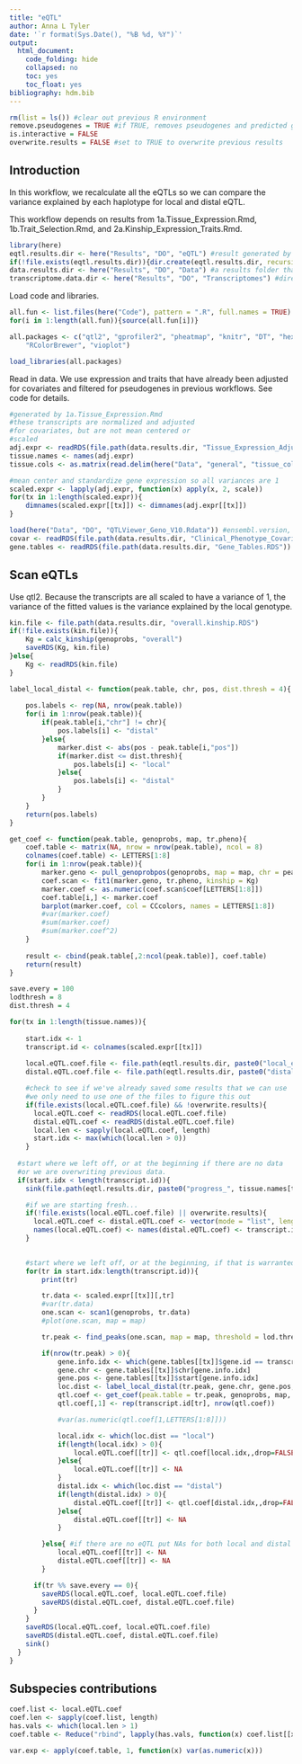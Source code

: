 ```yaml
---
title: "eQTL"
author: Anna L Tyler
date: '`r format(Sys.Date(), "%B %d, %Y")`'
output: 
  html_document:
    code_folding: hide
    collapsed: no
    toc: yes
    toc_float: yes
bibliography: hdm.bib 
---
```


```r
rm(list = ls()) #clear out previous R environment
remove.pseudogenes = TRUE #if TRUE, removes pseudogenes and predicted genes 
is.interactive = FALSE
overwrite.results = FALSE #set to TRUE to overwrite previous results
```

## Introduction
In this workflow, we recalculate all the eQTLs so we can compare 
the variance explained by each haplotype for local and distal eQTL.

This workflow depends on results from 
1a.Tissue_Expression.Rmd, 1b.Trait_Selection.Rmd, and 
2a.Kinship_Expression_Traits.Rmd.

```r
library(here)
eqtl.results.dir <- here("Results", "DO", "eQTL") #result generated by this workflow
if(!file.exists(eqtl.results.dir)){dir.create(eqtl.results.dir, recursive = TRUE)}
data.results.dir <- here("Results", "DO", "Data") #a results folder that holds parsed data that we don't want to mix in with downloaded data
transcriptome.data.dir <- here("Results", "DO", "Transcriptomes") #directory holding results from 1a.Tissue_Expression.Rmd
```

Load code and libraries.

```r
all.fun <- list.files(here("Code"), pattern = ".R", full.names = TRUE)
for(i in 1:length(all.fun)){source(all.fun[i])}

all.packages <- c("qtl2", "gprofiler2", "pheatmap", "knitr", "DT", "hexbin", 
    "RColorBrewer", "vioplot")

load_libraries(all.packages)
```

Read in data. We use expression and traits that have
already been adjusted for covariates and filtered for
pseudogenes in previous workflows. See code for details.


```r
#generated by 1a.Tissue_Expression.Rmd
#these transcripts are normalized and adjusted
#for covariates, but are not mean centered or 
#scaled
adj.expr <- readRDS(file.path(data.results.dir, "Tissue_Expression_Adjusted.RDS")) 
tissue.names <- names(adj.expr)
tissue.cols <- as.matrix(read.delim(here("Data", "general", "tissue_colors.txt"), header = FALSE, row.names = 1))[,1]

#mean center and standardize gene expression so all variances are 1
scaled.expr <- lapply(adj.expr, function(x) apply(x, 2, scale))
for(tx in 1:length(scaled.expr)){
    dimnames(scaled.expr[[tx]]) <- dimnames(adj.expr[[tx]])
}

load(here("Data", "DO", "QTLViewer_Geno_V10.Rdata")) #ensembl.version, genoprobs, K, map, markers
covar <- readRDS(file.path(data.results.dir, "Clinical_Phenotype_Covariates.RDS")) #generated by 1b.Trait_Selection.Rmd
gene.tables <- readRDS(file.path(data.results.dir, "Gene_Tables.RDS")) #generated by 1a.Tissue_Expression.Rmd

```


## Scan eQTLs

Use qtl2. Because the
transcripts are all scaled to have a variance of 1, the variance
of the fitted values is the variance explained by the local genotype.


```r
kin.file <- file.path(data.results.dir, "overall.kinship.RDS")
if(!file.exists(kin.file)){
    Kg = calc_kinship(genoprobs, "overall")
    saveRDS(Kg, kin.file)
}else{
    Kg <- readRDS(kin.file)
}
```

```r
label_local_distal <- function(peak.table, chr, pos, dist.thresh = 4){
    
    pos.labels <- rep(NA, nrow(peak.table))
    for(i in 1:nrow(peak.table)){
        if(peak.table[i,"chr"] != chr){
            pos.labels[i] <- "distal"
        }else{
            marker.dist <- abs(pos - peak.table[i,"pos"])
            if(marker.dist <= dist.thresh){
                pos.labels[i] <- "local"
            }else{
                pos.labels[i] <- "distal"
            }
        }
    }
    return(pos.labels)
}

get_coef <- function(peak.table, genoprobs, map, tr.pheno){
    coef.table <- matrix(NA, nrow = nrow(peak.table), ncol = 8)
    colnames(coef.table) <- LETTERS[1:8]
    for(i in 1:nrow(peak.table)){
        marker.geno <- pull_genoprobpos(genoprobs, map = map, chr = peak.table[i,"chr"], pos = peak.table[i,"pos"])
        coef.scan <- fit1(marker.geno, tr.pheno, kinship = Kg)    
        marker.coef <- as.numeric(coef.scan$coef[LETTERS[1:8]]) 
        coef.table[i,] <- marker.coef
        barplot(marker.coef, col = CCcolors, names = LETTERS[1:8])
        #var(marker.coef)
        #sum(marker.coef)
        #sum(marker.coef^2)
    }
    
    result <- cbind(peak.table[,2:ncol(peak.table)], coef.table)
    return(result)
}

```

```r
save.every = 100
lodthresh = 8
dist.thresh = 4

for(tx in 1:length(tissue.names)){
        
    start.idx <- 1
    transcript.id <- colnames(scaled.expr[[tx]])
    
    local.eQTL.coef.file <- file.path(eqtl.results.dir, paste0("local_eQTL_", tissue.names[tx], ".RDS"))
    distal.eQTL.coef.file <- file.path(eqtl.results.dir, paste0("distal_eQTL_", tissue.names[tx], ".RDS"))

    #check to see if we've already saved some results that we can use
    #we only need to use one of the files to figure this out
    if(file.exists(local.eQTL.coef.file) && !overwrite.results){
      local.eQTL.coef <- readRDS(local.eQTL.coef.file)
      distal.eQTL.coef <- readRDS(distal.eQTL.coef.file)
      local.len <- sapply(local.eQTL.coef, length)
      start.idx <- max(which(local.len > 0))
    }
      
  #start where we left off, or at the beginning if there are no data
  #or we are overwriting previous data.
  if(start.idx < length(transcript.id)){
    sink(file.path(eqtl.results.dir, paste0("progress_", tissue.names[tx], ".txt")))

    #if we are starting fresh...
    if(!file.exists(local.eQTL.coef.file) || overwrite.results){
      local.eQTL.coef <- distal.eQTL.coef <- vector(mode = "list", length = length(transcript.id))
      names(local.eQTL.coef) <- names(distal.eQTL.coef) <- transcript.id
    }
  

    #start where we left off, or at the beginning, if that is warranted
    for(tr in start.idx:length(transcript.id)){
        print(tr)

        tr.data <- scaled.expr[[tx]][,tr]
        #var(tr.data)
        one.scan <- scan1(genoprobs, tr.data)
        #plot(one.scan, map = map)

        tr.peak <- find_peaks(one.scan, map = map, threshold = lod.thresh)

        if(nrow(tr.peak) > 0){
            gene.info.idx <- which(gene.tables[[tx]]$gene.id == transcript.id[tr])
            gene.chr <- gene.tables[[tx]]$chr[gene.info.idx]
            gene.pos <- gene.tables[[tx]]$start[gene.info.idx]
            loc.dist <- label_local_distal(tr.peak, gene.chr, gene.pos, dist.thresh)
            qtl.coef <- get_coef(peak.table = tr.peak, genoprobs, map, tr.pheno = tr.data)
            qtl.coef[,1] <- rep(transcript.id[tr], nrow(qtl.coef))

            #var(as.numeric(qtl.coef[1,LETTERS[1:8]]))

            local.idx <- which(loc.dist == "local")
            if(length(local.idx) > 0){
                local.eQTL.coef[[tr]] <- qtl.coef[local.idx,,drop=FALSE]
            }else{
                local.eQTL.coef[[tr]] <- NA
            }
            distal.idx <- which(loc.dist == "distal")
            if(length(distal.idx) > 0){
                distal.eQTL.coef[[tr]] <- qtl.coef[distal.idx,,drop=FALSE]
            }else{
                distal.eQTL.coef[[tr]] <- NA
            }

        }else{ #if there are no eQTL put NAs for both local and distal
            local.eQTL.coef[[tr]] <- NA
            distal.eQTL.coef[[tr]] <- NA
        }

      if(tr %% save.every == 0){
        saveRDS(local.eQTL.coef, local.eQTL.coef.file)
        saveRDS(distal.eQTL.coef, distal.eQTL.coef.file)
      }
    }
    saveRDS(local.eQTL.coef, local.eQTL.coef.file)
    saveRDS(distal.eQTL.coef, distal.eQTL.coef.file)
    sink()
  }
}
```


## Subspecies contributions


```r

coef.list <- local.eQTL.coef
coef.len <- sapply(coef.list, length)
has.vals <- which(local.len > 1)
coef.table <- Reduce("rbind", lapply(has.vals, function(x) coef.list[[x]][,LETTERS[1:8]]))

var.exp <- apply(coef.table, 1, function(x) var(as.numeric(x)))

```